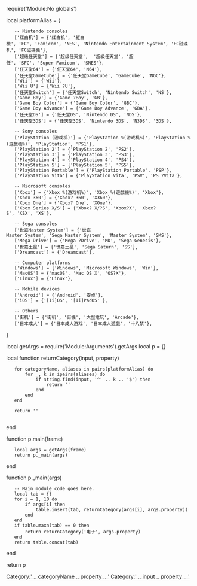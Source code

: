 require('Module:No globals')

local platformAlias = {
	-- Nintendo consoles
	['红白机'] = {'红白机', '紅白機', 'FC', 'Famicom', 'NES', 'Nintendo Entertainment System', 'FC磁碟机', 'FC磁碟機'},
	['超级任天堂'] = {'超级任天堂',  '超級任天堂', '超任', 'SFC', 'Super Famicom', 'SNES'},
	['任天堂64'] = {'任天堂64', 'N64'},
	['任天堂GameCube'] = {'任天堂GameCube', 'GameCube', 'NGC'},
	['Wii'] = {'Wii'},
	['Wii U'] = {'Wii ?U'},
	['任天堂Switch'] = {'任天堂Switch', 'Nintendo Switch', 'NS'},
	['Game Boy'] = {'Game ?Boy', 'GB'},
	['Game Boy Color'] = {'Game Boy Color', 'GBC'},
	['Game Boy Advance'] = {'Game Boy Advance', 'GBA'},
	['任天堂DS'] = {'任天堂DS', 'Nintendo DS', 'NDS'},
	['任天堂3DS'] = {'任天堂3DS', 'Nintendo 3DS', 'N3DS', '3DS'},
	
	-- Sony consoles 
	['PlayStation (游戏机)'] = {'PlayStation %(游戏机%)', 'PlayStation %(遊戲機%)', 'PlayStation', 'PS1'},
	['PlayStation 2'] = {'PlayStation 2', 'PS2'},
	['PlayStation 3'] = {'PlayStation 3', 'PS3'},
	['PlayStation 4'] = {'PlayStation 4', 'PS4'},
	['PlayStation 5'] = {'PlayStation 5', 'PS5'},
	['PlayStation Portable'] = {'PlayStation Portable', 'PSP'},
	['PlayStation Vita'] = {'PlayStation Vita', 'PSV', 'PS ?Vita'},
	
	-- Microsoft consoles
	['Xbox'] = {'Xbox %(游戏机%)', 'Xbox %(遊戲機%)', 'Xbox'},
	['Xbox 360'] = {'Xbox? 360', 'X360'},
	['Xbox One'] = {'Xbox? One', 'XOne'},
	['Xbox Series X/S'] = {'Xbox? X/?S', 'Xbox?X', 'Xbox?S', 'XSX', 'XS'},

	-- Sega consoles
	['世嘉Master System'] = {'世嘉Master System', 'Sega Master System', 'Master System', 'SMS'},
	['Mega Drive'] = {'Mega ?Drive', 'MD', 'Sega Genesis'},
	['世嘉土星'] = {'世嘉土星', 'Sega Saturn', 'SS'},
	['Dreamcast'] = {'Dreamcast'},
	
	-- Computer platforms
	['Windows'] = {'Windows', 'Microsoft Windows', 'Win'},
	['MacOS'] = {'macOS', 'Mac OS X', 'OS?X'},
	['Linux'] = {'Linux'},

	-- Mobile devices
	['Android'] = {'Android', '安卓'},
	['iOS'] = {'[Ii]OS', '[Ii]PadOS' },

	-- Others
	['街机'] = {'街机', '街機', '大型電玩', 'Arcade'},
	['日本成人'] = {'日本成人游戏', '日本成人遊戲', '十八禁'},

}


local getArgs = require('Module:Arguments').getArgs
local p = {}

local function returnCategory(input, property)
	for categoryName, aliases in pairs(platformAlias) do
		for _, k in ipairs(aliases) do
			if string.find(input, '^' .. k .. '$') then
				return '[[Category:'_.._categoryName_.._property_.._'|Category:' .. categoryName .. property .. ']]'
			end
		end
	end

	return '[[Category:'_.._input_.._property_.._'|Category:' .. input .. property .. ']]'
	
end

function p.main(frame)
	local args = getArgs(frame)
	return p._main(args)
end

function p._main(args)
	-- Main module code goes here.
	local tab = {}
	for i = 1, 10 do
		if args[i] then
			table.insert(tab, returnCategory(args[i], args.property))
		end
	end
	if table.maxn(tab) == 0 then
		return returnCategory('电子', args.property)
	end
	return table.concat(tab)
end

return p